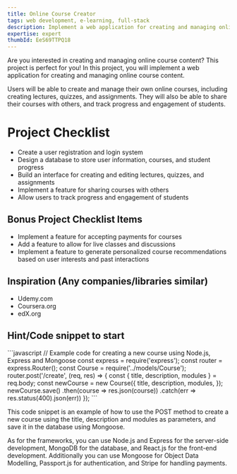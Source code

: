 ```yaml
---
title: Online Course Creator
tags: web development, e-learning, full-stack
description: Implement a web application for creating and managing online course content.
expertise: expert
thumbId: EeS69TTPQ18
---
```


Are you interested in creating and managing online course content? This project is perfect for you! In this project, you will implement a web application for creating and managing online course content.

Users will be able to create and manage their own online courses, including creating lectures, quizzes, and assignments. They will also be able to share their courses with others, and track progress and engagement of students.

<h1>Project Checklist</h1>
<ul>
<li>Create a user registration and login system</li>
<li>Design a database to store user information, courses, and student progress</li>
<li>Build an interface for creating and editing lectures, quizzes, and assignments</li>
<li>Implement a feature for sharing courses with others</li>
<li>Allow users to track progress and engagement of students</li>
</ul>
<h2>Bonus Project Checklist Items</h2>
<ul>
<li>Implement a feature for accepting payments for courses</li>
<li>Add a feature to allow for live classes and discussions</li>
<li>Implement a feature to generate personalized course recommendations based on user interests and past interactions</li>

</ul>
<h2>Inspiration (Any companies/libraries similar)</h2>
<ul>
<li>Udemy.com</li>
<li>Coursera.org</li>
<li>edX.org</li>
</ul>
<h2>Hint/Code snippet to start</h2>
```javascript
// Example code for creating a new course using Node.js, Express and Mongoose
const express = require('express');
const router = express.Router();
const Course = require('../models/Course');
router.post('/create', (req, res) => {
const { title, description, modules } = req.body;
const newCourse = new Course({
title,
description,
modules,
});
newCourse.save()
.then(course => res.json(course))
.catch(err => res.status(400).json(err))
});
```

This code snippet is an example of how to use the POST method to create a new course using the title, description and modules as parameters, and save it in the database using Mongoose.

As for the frameworks, you can use Node.js and Express for the server-side development, MongoDB for the database, and React.js for the front-end development. Additionally you can use Mongoose for Object Data Modelling, Passport.js for authentication, and Stripe for handling payments.
